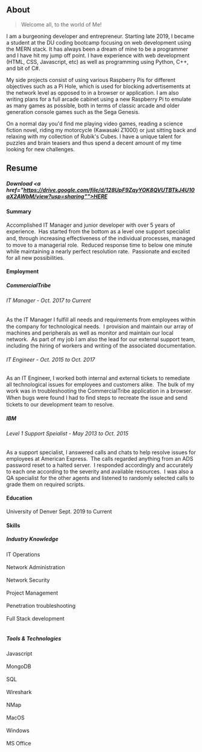 ## About

> Welcome all, to the world of Me!

I am a burgeoning developer and entrepreneur. Starting late 2019, I became a student at the DU coding bootcamp focusing on web development using the MERN stack. It has always been a dream of mine to be a programmer and I have hit my jump off point. I have experience with web development (HTML, CSS, Javascript, etc) as well as programming using Python, C++, and bit of C#.

My side projects consist of using various Raspberry Pis for different objectives such as a Pi Hole, which is used for blocking advertisements at the network level as opposed to in a browser or application. I am also writing plans for a full arcade cabinet using a new Raspberry Pi to emulate as many games as possible, both in terms of classic arcade and older generation console games such as the Sega Genesis.

On a normal day you'd find me playing video games, reading a science fiction novel, riding my motorcycle (Kawasaki Z1000) or just sitting back and relaxing with my collection of Rubik's Cubes. I have a unique talent for puzzles and brain teasers and thus spend a decent amount of my time looking for new challenges.

## Resume
##### Download <a href="https://drive.google.com/file/d/128UpF9ZqyYOK8QVUTBTkJ4U10aX2AWbM/view?usp=sharing"">HERE</a>
#### Summary
Accomplished IT Manager and junior developer with over 5 years of experience.  Has started from the bottom as a level one support specialist and, through increasing eﬀectiveness of the individual processes, managed to move to a managerial role.  Reduced response time to below one minute while maintaining a nearly perfect resolution rate.  Passionate and excited for all new possibilities.  
#### Employment
##### CommercialTribe
###### IT Manager - Oct. 2017 to Current
As the IT Manager I fulﬁll all needs and requirements from employees within the company for technological needs.  I provision and maintain our array of machines and peripherals as well as monitor and maintain our local network.  As part of my job I am also the lead for our external support team, including the hiring of workers and writing of the associated documentation.
###### IT Engineer - Oct. 2015 to Oct. 2017
As an IT Engineer, I worked both internal and external tickets to remediate all technological issues for employees and customers alike.  The bulk of my work was in troubleshooting the CommercialTribe application in a browser.  When bugs were found I had to ﬁnd steps to recreate the issue and send tickets to our development team to resolve.
##### IBM
###### Level 1 Support Speialist - May 2013 to Oct. 2015
As a support specialist, I answered calls and chats to help resolve issues for employees at American Express.  The calls regarded anything from an ADS password reset to a halted server.  I responded accordingly and accurately to each one according to the severity and available resources.  I was also a QA specialist for the other agents and listened to randomly selected calls to grade them on required scripts.
#### Education
University of Denver Sept. 2019 to Current
#### Skills
##### Industry Knowledge
IT Operations<br></br>
Network Administration<br></br>
Network Security<br></br>
Project Management<br></br>
Penetration troubleshooting<br></br>
Full Stack development<br></br>
##### Tools & Technologies
Javascript<br></br>
MongoDB<br></br>
SQL<br></br>
Wireshark<br></br>
NMap<br></br>
MacOS<br></br>
Windows<br></br>
MS Office<br></br>

